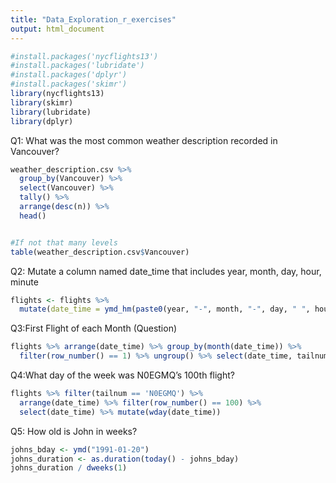 ```yaml
---
title: "Data_Exploration_r_exercises"
output: html_document
---
```



```r
#install.packages('nycflights13')
#install.packages('lubridate')
#install.packages('dplyr')
#install.packages('skimr')
library(nycflights13)
library(skimr)
library(lubridate)
library(dplyr)
```


Q1: What was the most common weather description recorded in Vancouver?
```r
weather_description.csv %>% 
  group_by(Vancouver) %>% 
  select(Vancouver) %>% 
  tally() %>% 
  arrange(desc(n)) %>% 
  head()


#If not that many levels
table(weather_description.csv$Vancouver)
```


Q2: Mutate a column named date_time that includes year, month, day, hour, minute
```r
flights <- flights %>% 
  mutate(date_time = ymd_hm(paste0(year, "-", month, "-", day, " ", hour, ":", minute)))
```


Q3:First Flight of each Month (Question)
```r
flights %>% arrange(date_time) %>% group_by(month(date_time)) %>% 
  filter(row_number() == 1) %>% ungroup() %>% select(date_time, tailnum)
```


Q4:What day of the week was N0EGMQ's 100th flight?
```r
flights %>% filter(tailnum == 'N0EGMQ') %>% 
  arrange(date_time) %>% filter(row_number() == 100) %>%
  select(date_time) %>% mutate(wday(date_time))
```


Q5: How old is John in weeks?
```r
johns_bday <- ymd("1991-01-20")
johns_duration <- as.duration(today() - johns_bday)
johns_duration / dweeks(1)
```

